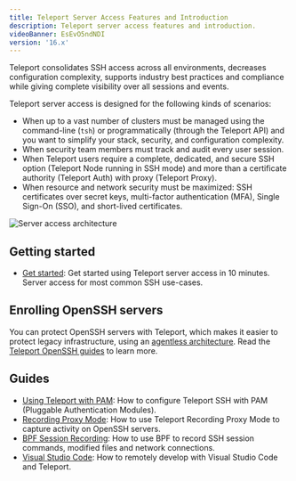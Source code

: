 ```yaml
---
title: Teleport Server Access Features and Introduction
description: Teleport server access features and introduction.
videoBanner: EsEvO5ndNDI
version: '16.x'
---
```


Teleport consolidates SSH access across all environments, decreases
configuration complexity, supports industry best practices and compliance while
giving complete visibility over all sessions and events.

Teleport server access is designed for the following kinds of scenarios:

- When up to a vast number of clusters must be managed using the command-line (`tsh`) or programmatically (through the Teleport API) and you want to simplify your stack, security, and configuration complexity.
- When security team members must track and audit every user session.
- When Teleport users require a complete, dedicated, and secure SSH option (Teleport Node running in SSH mode) and more than a certificate authority (Teleport Auth) with proxy (Teleport Proxy).
- When resource and network security must be maximized: SSH certificates over secret keys, multi-factor authentication (MFA), Single Sign-On (SSO), and short-lived certificates.

![Server access architecture](/assets/architecture-f0eaee84f1.png)

## Getting started

- [Get started](/docs/ver/16.x/server-access/getting-started): Get started using Teleport server access
  in 10 minutes. Server access for most common SSH use-cases.

## Enrolling OpenSSH servers

You can protect OpenSSH servers with Teleport, which makes it easier to protect
legacy infrastructure, using an [agentless architecture](/docs/ver/16.x/server-access/openssh/openssh).
Read the [Teleport OpenSSH guides](/docs/ver/16.x/server-access/openssh) to learn more.

## Guides

- [Using Teleport with PAM](/docs/ver/16.x/server-access/guides/ssh-pam): How to configure Teleport SSH with PAM (Pluggable Authentication Modules).
- [Recording Proxy Mode](/docs/ver/16.x/server-access/guides/recording-proxy-mode): How to use Teleport Recording Proxy Mode to capture activity on OpenSSH servers.
- [BPF Session Recording](/docs/ver/16.x/server-access/guides/bpf-session-recording): How to use BPF to record SSH session commands, modified files and network connections.
- [Visual Studio Code](/docs/ver/16.x/server-access/guides/vscode): How to remotely develop with Visual Studio Code and Teleport.

